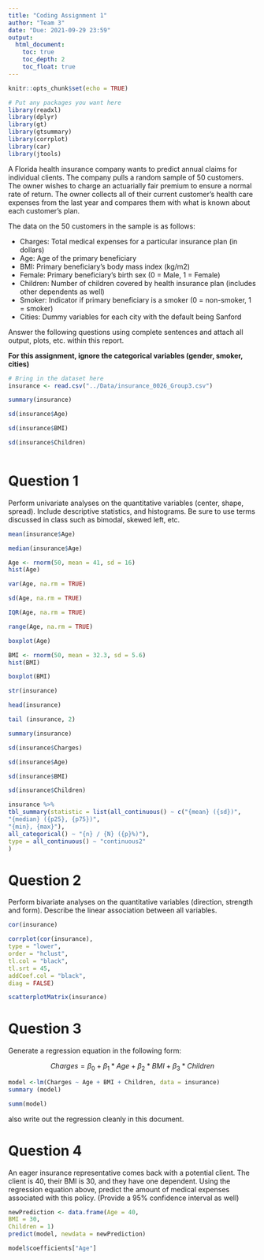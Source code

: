```yaml
---
title: "Coding Assignment 1"
author: "Team 3"
date: "Due: 2021-09-29 23:59"
output: 
  html_document:
    toc: true
    toc_depth: 2
    toc_float: true
---
```


```r
knitr::opts_chunk$set(echo = TRUE)
```

```r
# Put any packages you want here
library(readxl)
library(dplyr)
library(gt)
library(gtsummary)
library(corrplot)
library(car)
library(jtools)
```

A Florida health insurance company wants to predict annual claims for individual clients. The company pulls a random sample of 50 customers. The owner wishes to charge an actuarially fair premium to ensure a normal rate of return. The owner collects all of their current customer's health care expenses from the last year and compares them with what is known about each customer's plan.

The data on the 50 customers in the sample is as follows:

-   Charges: Total medical expenses for a particular insurance plan (in dollars)
-   Age: Age of the primary beneficiary
-   BMI: Primary beneficiary's body mass index (kg/m2)
-   Female: Primary beneficiary's birth sex (0 = Male, 1 = Female)
-   Children: Number of children covered by health insurance plan (includes other dependents as well)
-   Smoker: Indicator if primary beneficiary is a smoker (0 = non-smoker, 1 = smoker)
-   Cities: Dummy variables for each city with the default being Sanford

Answer the following questions using complete sentences and attach all output, plots, etc. within this report.

**For this assignment, ignore the categorical variables (gender, smoker, cities)**

```r
# Bring in the dataset here
insurance <- read.csv("../Data/insurance_0026_Group3.csv")

```

```r
summary(insurance)
```
```r
sd(insurance$Age)
```
```r
sd(insurance$BMI)
```
```r
sd(insurance$Children)
```
```r

```
# Question 1

Perform univariate analyses on the quantitative variables (center, shape, spread). Include descriptive statistics, and histograms. Be sure to use terms discussed in class such as bimodal, skewed left, etc.

```r
mean(insurance$Age)
```
```r
median(insurance$Age)
```

```r
Age <- rnorm(50, mean = 41, sd = 16)
hist(Age)
```
```r
var(Age, na.rm = TRUE)
```
```r
sd(Age, na.rm = TRUE)
```
```r
IQR(Age, na.rm = TRUE)
```
```r
range(Age, na.rm = TRUE)
```
```r
boxplot(Age)
```
```r
BMI <- rnorm(50, mean = 32.3, sd = 5.6)
hist(BMI)
```
```r
boxplot(BMI)
```
```r
str(insurance)
```
```r
head(insurance)
```
```r
tail (insurance, 2)
```
```r
summary(insurance)
```
```r
sd(insurance$Charges)
```
```r
sd(insurance$Age)
```
```r
sd(insurance$BMI)
```
```r
sd(insurance$Children)
```
```r
insurance %>%
tbl_summary(statistic = list(all_continuous() ~ c("{mean} ({sd})",
"{median} ({p25}, {p75})",
"{min}, {max}"),
all_categorical() ~ "{n} / {N} ({p}%)"),
type = all_continuous() ~ "continuous2"
)
```

# Question 2

Perform bivariate analyses on the quantitative variables (direction, strength and form). Describe the linear association between all variables.
```r
cor(insurance)
```
```r
corrplot(cor(insurance),
type = "lower",
order = "hclust",
tl.col = "black",
tl.srt = 45,
addCoef.col = "black",
diag = FALSE)
```
```r
scatterplotMatrix(insurance)
```

# Question 3

Generate a regression equation in the following form:

$$Charges = \beta_{0}+\beta_{1}*Age+\beta_{2}*BMI+\beta_{3}*Children$$

```r
model <-lm(Charges ~ Age + BMI + Children, data = insurance)
summary (model)
```
```r
summ(model)
```

also write out the regression cleanly in this document.

# Question 4

An eager insurance representative comes back with a potential client. The client is 40, their BMI is 30, and they have one dependent. Using the regression equation above, predict the amount of medical expenses associated with this policy. (Provide a 95% confidence interval as well)

```r
newPrediction <- data.frame(Age = 40,
BMI = 30,
Children = 1)
predict(model, newdata = newPrediction)
```
```r
model$coefficients["Age"]
```

